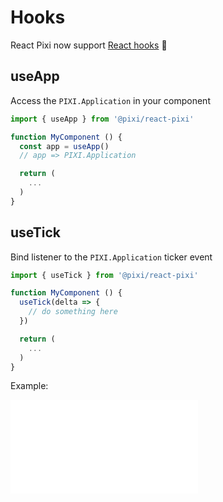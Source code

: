 # Hooks

React Pixi now support [React hooks](https://reactjs.org/docs/hooks-reference.html) 🌟

## useApp

Access the `PIXI.Application` in your component

```jsx
import { useApp } from '@pixi/react-pixi'

function MyComponent () {
  const app = useApp()
  // app => PIXI.Application

  return (
    ...
  )
}
```

## useTick

Bind listener to the `PIXI.Application` ticker event

```jsx
import { useTick } from '@pixi/react-pixi'

function MyComponent () {
  useTick(delta => {
    // do something here
  })

  return (
    ...
  )
}
```

Example:

<iframe
  height={500}
  scrolling="no"
  title="useTick"
  src="//codepen.io/inlet/embed/EOMBer/?height=300&theme-id=33987&default-tab=result&embed-version=2"
  frameBorder="no"
  allowFullScreen={true}
  style={{ width: '100%' }}
/>
